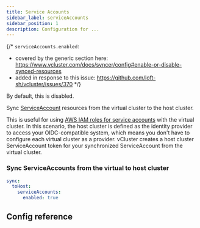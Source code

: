 ```yaml
---
title: Service Accounts
sidebar_label: serviceAccounts
sidebar_position: 1
description: Configuration for ...
---
```




{/*
`serviceAccounts.enabled`:
- covered by the generic section here: https://www.vcluster.com/docs/syncer/config#enable-or-disable-synced-resources
- added in response to this issue: https://github.com/loft-sh/vcluster/issues/370
*/}

By default, this is disabled. 

Sync [ServiceAccount](https://kubernetes.io/docs/concepts/security/service-accounts/) resources from the virtual cluster to the host cluster. 

This is useful for using [AWS IAM roles for service accounts](https://docs.aws.amazon.com/eks/latest/userguide/iam-roles-for-service-accounts.html) with the virtual cluster. In this scenario, the host cluster is defined as the identity provider to access your OIDC-compatible system, which means you don't have to configure each virtual cluster as a provider. vCluster creates a host cluster ServiceAccount token for your synchronized ServiceAccount from the virtual cluster. 

### Sync ServiceAccounts from the virtual to host cluster

```YAML
sync:
  toHost:
    serviceAccounts:
      enabled: true
```

## Config reference

<EnableSwitch/>